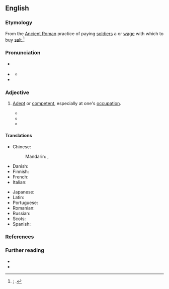 ==English==
{{was wotd|2020|July|10}}

===Etymology===
From the [[w:Ancient Rome|Ancient Roman]] practice of paying [[soldier#Noun|soldiers]] a {{m|la|salārium}} or [[wage#Noun|wage]] with which to buy [[salt#Noun|salt]].<ref>{{R:Phrase Finder|entry=Worth one’s salt|url=https://www.phrases.org.uk/meanings/worth-ones-salt.html|nodot=1}}; {{cite-web|title=Worth one’s salt|url=http://www.word-detective.com/2007/07/worth-ones-salt/|archiveurl=https://web.archive.org/web/20190806044007/http://www.word-detective.com/2007/07/worth-ones-salt/|archivedate=6 August 2019|work=The Word Detective|date=31 July 2007}}.</ref>

===Pronunciation===
* {{a|RP}} {{IPA|en|/ˈwɜːθ wʌnz ˈsɒlt/}}
* {{a|GA}} {{IPA|en|/ˈwɝθ wʌnz ˈsɔlt/|/-sɑlt/}}
** {{audio|en|en-us-worth one's salt.mp3|Audio (US)}}
* {{audio|en|En-au-worth one's salt.ogg|Audio (AU)}}

===Adjective===
{{en-adj|-}}

# {{lb|en|idiomatic}} [[adept#Adjective|Adept]] or [[competent]], especially at one's [[occupation]].
#: {{synonyms|en|worth one's weight in salt}}
#: {{ux|en|Any doctor '''worth''' his '''salt''' should be able to correctly diagnose the illness.}}
#* {{RQ:Hughes Tom Brown|chapter=The Fight|pages=312–313|pageref=312|passage=Everyone who is '''worth''' his '''salt''' has his enemies, who must be beaten, be they evil thoughts and habits in himself, or spiritual wickedness in high places, or Russians, or Border-ruffians, or Bill, Tom, or Harry, who will not let him live his life in quiet till he has thrashed them.}}
#* {{RQ:Stevenson Treasure Island|chapter=Narrative Continued by the Doctor: End of the First Day’s Fighting|page=142|passage=It did all our hearts good to see him spit in his hand, knit his brows, and make the blade sing through the air. It was plain from every line of his body that our new hand was '''worth''' his '''salt'''.}}
#* {{quote-web|en|author=Charles Bramesco|title=A Spoonful of Nostalgia Helps the Calculated ''{{w|Mary Poppins Returns}}'' Go Down|archiveurl=https://web.archive.org/web/20190524223716/https://www.avclub.com/a-spoonful-of-nostalgia-helps-the-calculated-mary-poppi-1831031216|archivedate=24 May 2019|work={{w|The A.V. Club}}|date=12 December 2018|passage=She does the same thing as any parent '''worth''' their '''salt''', and gets rambunctious youngsters engaged in daily drudgeries by refashioning the quotidian as adventure.}}

====Translations====
{{trans-top|adept or competent}}
* Chinese:
*: Mandarin: {{t+|cmn|勝任}}, {{t+|cmn|胜任|tr=shèngrèn}}
* Danish: {{t-needed|da}}
* Finnish: {{t|fi|[[palkkansa]] [[arvoinen]]}}
* French: {{t+|fr|digne de ce nom}}
* Italian: {{t-needed|it}}
{{trans-mid}}
* Japanese: {{t-needed|ja}}
* Latin: {{t-needed|la}}
* Portuguese: {{t-needed|pt}}
* Romanian: {{t-needed|ro}}
* Russian: {{t-needed|ru}}
* Scots: {{t|sco|wirth saut til his kail}}
* Spanish: {{t-needed|es}}
{{trans-bottom}}

===References===
<references />

===Further reading===
* {{R:OED Online|subentry=(to be) worth one’s salt|subid=24412902|entry=salt|pos=''n.{{sup|1}}''|noformat=1|id=170146|date=1909}}
* {{R:Lexico|pos=phrase}}